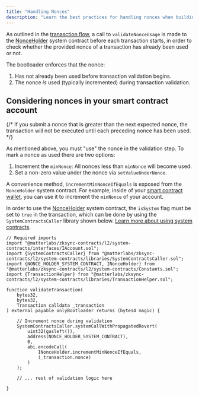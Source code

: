 ```yaml
---
title: "Handling Nonces"
description: "Learn the best practices for handling nonces when building smart contract accounts on Abstract."
---
```


As outlined in the [tranasction flow](/how-abstract-works/native-account-abstraction/transaction-flow), a call to `validateNonceUsage`
is made to the [NonceHolder](/how-abstract-works/system-contracts/list-of-system-contracts#nonceholder) system contract
before each transaction starts, in order to check whether the provided nonce
of a transaction has already been used or not.

The bootloader enforces that the nonce:

1. Has not already been used before transaction validation begins.
2. The nonce _is_ used (typically incremented) during transaction validation.

## Considering nonces in your smart contract account

{/* If you submit a nonce that is greater than the next expected nonce, the transaction will not be executed until each preceding nonce has been used. */}

As mentioned above, you must "use" the nonce in the validation step.
To mark a nonce as used there are two options:

1. Increment the `minNonce`: All nonces less than `minNonce` will become used.
2. Set a non-zero value under the nonce via `setValueUnderNonce`.

A convenience method, `incrementMinNonceIfEquals` is exposed
from the `NonceHolder` system contract. For example, inside of your [smart contract wallet](/how-abstract-works/native-account-abstraction/smart-contract-wallets),
you can use it to increment the `minNonce` of your account.

In order to use the [NonceHolder](/how-abstract-works/system-contracts/list-of-system-contracts#nonceholder) system contract,
the `isSystem` flag must be set to `true` in the transaction, which can be done by using the `SystemContractsCaller` library shown below.
[Learn more about using system contracts](/how-abstract-works/system-contracts/using-system-contracts#the-issystem-flag).

```solidity
// Required imports
import "@matterlabs/zksync-contracts/l2/system-contracts/interfaces/IAccount.sol";
import {SystemContractsCaller} from "@matterlabs/zksync-contracts/l2/system-contracts/libraries/SystemContractsCaller.sol";
import {NONCE_HOLDER_SYSTEM_CONTRACT, INonceHolder} from "@matterlabs/zksync-contracts/l2/system-contracts/Constants.sol";
import {TransactionHelper} from "@matterlabs/zksync-contracts/l2/system-contracts/libraries/TransactionHelper.sol";

function validateTransaction(
    bytes32,
    bytes32,
    Transaction calldata _transaction
) external payable onlyBootloader returns (bytes4 magic) {

    // Increment nonce during validation
    SystemContractsCaller.systemCallWithPropagatedRevert(
        uint32(gasleft()),
        address(NONCE_HOLDER_SYSTEM_CONTRACT),
        0,
        abi.encodeCall(
            INonceHolder.incrementMinNonceIfEquals,
            (_transaction.nonce)
        )
    );

    // ... rest of validation logic here

}
```
